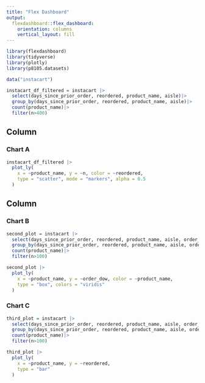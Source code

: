 ```yaml
---
title: "Flex Dashboard"
output: 
  flexdashboard::flex_dashboard:
    orientation: columns
    vertical_layout: fill
---
```


```r
library(flexdashboard)
library(tidyverse)
library(plotly)
library(p8105.datasets)
```


```r
data("instacart")

instacart_df_filtered = instacart |>
  select(days_since_prior_order, reordered, product_name, aisle)|>
  group_by(days_since_prior_order, reordered, product_name, aisle)|>
  count(product_name)|>
  filter(n>400)

```

Column {data-width=650}
-----------------------------------------------------------------------

### Chart A

```r
instacart_df_filtered |>
  plot_ly(
    x = ~product_name, y = ~n, color = ~reordered,
    type = "scatter", mode = "markers", alpha = 0.5
  )
```

Column {data-width=350}
-----------------------------------------------------------------------

### Chart B

```r
second_plot = instacart |>
  select(days_since_prior_order, reordered, product_name, aisle, order_dow)|>
  group_by(days_since_prior_order, reordered, product_name, aisle, order_dow) |>
  count(product_name)|>
  filter(n>100)

second_plot |>
  plot_ly(
    x = ~product_name, y = ~order_dow, color = ~product_name,
    type = "box", colors = "viridis"
  )
```

### Chart C

```r
third_plot = instacart |>
  select(days_since_prior_order, reordered, product_name, aisle, order_dow)|>
  group_by(days_since_prior_order, reordered, product_name, aisle, order_dow) |>
  count(product_name)|>
  filter(n>100)

third_plot |>
  plot_ly(
    x = ~product_name, y = ~reordered,
    type = "bar"
  )
```

